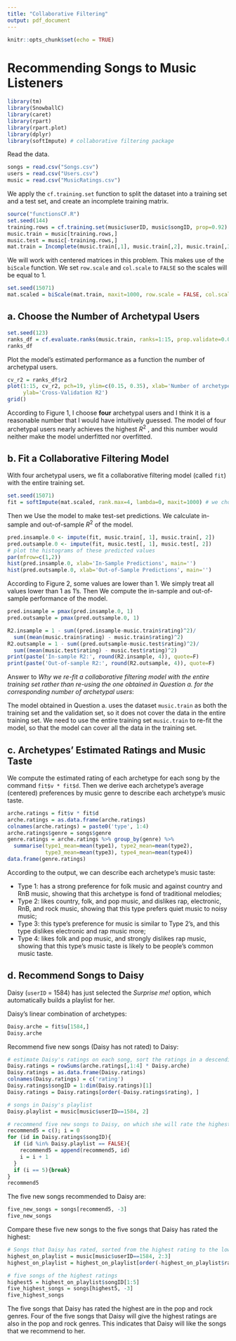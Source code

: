 ---
title: "Collaborative Filtering"
output: pdf_document
---

```{r setup, include=FALSE}
knitr::opts_chunk$set(echo = TRUE)
```

# Recommending Songs to Music Listeners

```{r libs, message=FALSE, warning=FALSE}
library(tm)
library(SnowballC)
library(caret)
library(rpart)
library(rpart.plot)
library(dplyr)
library(softImpute) # collaborative filtering package
```

Read the data.

```{r read data}
songs = read.csv("Songs.csv")
users = read.csv("Users.csv")
music = read.csv("MusicRatings.csv")
```

We apply the `cf.training.set` function to split the dataset into a training set and a test set, and create an incomplete training matrix.

```{r train test split}
source("functionsCF.R")
set.seed(144)
training.rows = cf.training.set(music$userID, music$songID, prop=0.92)
music.train = music[training.rows,]
music.test = music[-training.rows,]
mat.train = Incomplete(music.train[,1], music.train[,2], music.train[,3])
```

We will work with centered matrices in this problem. This makes use of the `biScale` function. We set `row.scale` and `col.scale` to `FALSE` so the scales will be equal to 1.

```{r centered matrices}
set.seed(15071)
mat.scaled = biScale(mat.train, maxit=1000, row.scale = FALSE, col.scale = FALSE)
```

## a. Choose the Number of Archetypal Users

```{r calculate metrics for the ranks}
set.seed(123)
ranks_df = cf.evaluate.ranks(music.train, ranks=1:15, prop.validate=0.05)
ranks_df
```

Plot the model's estimated performance as a function the number of archetypal users.

```{r plot performance vs archetypal number, fig.align='center', fig.dim=c(5,3), fig.cap='The model\'s estimated performance.', dev.args=list(pointsize=8)}
cv_r2 = ranks_df$r2
plot(1:15, cv_r2, pch=19, ylim=c(0.15, 0.35), xlab='Number of archetypes (k)', 
     ylab='Cross-Validation R2')
grid()
```

According to Figure 1, I choose **four** archetypal users and I think it is a reasonable number that I would have intuitively guessed. The model of four archetypal users nearly achieves the highest $R^2$ , and this number would neither make the model underfitted nor overfitted.

## b. Fit a Collaborative Filtering Model

With four archetypal users, we fit a collaborative filtering model (called `fit`) with the entire training set.

```{r fit CF}
set.seed(15071)
fit = softImpute(mat.scaled, rank.max=4, lambda=0, maxit=1000) # we choose k = 4
```

Then we Use the model to make test-set predictions. We calculate in-sample and out-of-sample $R^2$ of the model.

```{r R2 OSR2, fig.align='center', fig.dim=c(6,3), fig.cap='Histograms of the predictions.', dev.args=list(pointsize=8)}
pred.insample.0 <- impute(fit, music.train[, 1], music.train[, 2])
pred.outsample.0 <- impute(fit, music.test[, 1], music.test[, 2])
# plot the histograms of these predicted values
par(mfrow=c(1,2))
hist(pred.insample.0, xlab='In-Sample Predictions', main='')
hist(pred.outsample.0, xlab='Out-of-Sample Predictions', main='')
```

According to Figure 2, some values are lower than 1. We simply treat all values lower than 1 as 1's. Then We compute the in-sample and out-of-sample performance of the model.

```{r R2 OSR2 computing, results='hold'}
pred.insample = pmax(pred.insample.0, 1)
pred.outsample = pmax(pred.outsample.0, 1)

R2.insample = 1 - sum((pred.insample-music.train$rating)^2)/
  sum((mean(music.train$rating) - music.train$rating)^2)
R2.outsample = 1 - sum((pred.outsample-music.test$rating)^2)/
  sum((mean(music.test$rating) - music.test$rating)^2)
print(paste('In-sample R2:', round(R2.insample, 4)), quote=F)
print(paste('Out-of-sample R2:', round(R2.outsample, 4)), quote=F)
```

Answer to *Why we re-fit a collaborative filtering model with the entire training set rather than re-using the one obtained in Question a. for the corresponding number of archetypal users*:

The model obtained in Question a. uses the dataset `music.train` as both the training set and the validation set, so it does not cover the data in the entire training set. We need to use the entire training set `music.train` to re-fit the model, so that the model can cover all the data in the training set.

## c. Archetypes' Estimated Ratings and Music Taste

We compute the estimated rating of each archetype for each song by the command `fit$v * fit$d`. Then we derive each archetype's average (centered) preferences by music genre to describe each archetype's music taste.

```{r archetype ratings, warning=FALSE}
arche.ratings = fit$v * fit$d
arche.ratings = as.data.frame(arche.ratings)
colnames(arche.ratings) = paste0('type', 1:4)
arche.ratings$genre = songs$genre
genre.ratings = arche.ratings %>% group_by(genre) %>% 
  summarise(type1_mean=mean(type1), type2_mean=mean(type2), 
            type3_mean=mean(type3), type4_mean=mean(type4))
data.frame(genre.ratings)
```

According to the output, we can describe each archetype's music taste:

-   Type 1: has a strong preference for folk music and against country and RnB music, showing that this archetype is fond of traditional melodies;
-   Type 2: likes country, folk, and pop music, and dislikes rap, electronic, RnB, and rock music, showing that this type prefers quiet music to noisy music;
-   Type 3: this type's preference for music is similar to Type 2's, and this type dislikes electronic and rap music more;
-   Type 4: likes folk and pop music, and strongly dislikes rap music, showing that this type's music taste is likely to be people's common music taste.

## d. Recommend Songs to Daisy

Daisy (`userID` = 1584) has just selected the *Surprise me!* option, which automatically builds a playlist for her.

Daisy's linear combination of archetypes:

```{r Daisy arche}
Daisy.arche = fit$u[1584,]
Daisy.arche
```

Recommend five new songs (Daisy has not rated) to Daisy:

```{r recommend five songs}
# estimate Daisy's ratings on each song, sort the ratings in a descending order
Daisy.ratings = rowSums(arche.ratings[,1:4] * Daisy.arche)
Daisy.ratings = as.data.frame(Daisy.ratings)
colnames(Daisy.ratings) = c('rating')
Daisy.ratings$songID = 1:dim(Daisy.ratings)[1]
Daisy.ratings = Daisy.ratings[order(-Daisy.ratings$rating), ]

# songs in Daisy's playlist
Daisy.playlist = music[music$userID==1584, 2]

# recommend five new songs to Daisy, on which she will rate the highest
recommend5 = c(); i = 0
for (id in Daisy.ratings$songID){
  if (id %in% Daisy.playlist == FALSE){
    recommend5 = append(recommend5, id)
    i = i + 1
  }
  if (i == 5){break}
}
recommend5
```

The five new songs recommended to Daisy are:

```{r five new songs}
five_new_songs = songs[recommend5, -3]
five_new_songs
```

Compare these five new songs to the five songs that Daisy has rated the highest:

```{r five highest songs}
# Songs that Daisy has rated, sorted from the highest rating to the lowest
highest_on_playlist = music[music$userID==1584, 2:3]
highest_on_playlist = highest_on_playlist[order(-highest_on_playlist$rating),]

# five songs of the highest ratings
highest5 = highest_on_playlist$songID[1:5]
five_highest_songs = songs[highest5, -3]
five_highest_songs
```

The five songs that Daisy has rated the highest are in the pop and rock genres. Four of the five songs that Daisy will give the highest ratings are also in the pop and rock genres. This indicates that Daisy will like the songs that we recommend to her.
